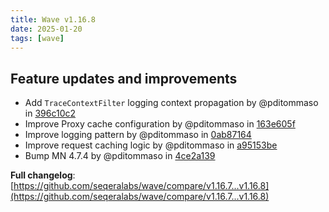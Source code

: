 ```yaml
---
title: Wave v1.16.8
date: 2025-01-20
tags: [wave]
---
```


## Feature updates and improvements

* Add `TraceContextFilter` logging context propagation by @pditommaso in [396c10c2](https://github.com/seqeralabs/wave/commit/396c10c2511222447785f6b8cd41d54ef34d022e)
* Improve Proxy cache configuration by @pditommaso in [163e605f](https://github.com/seqeralabs/wave/commit/163e605f1927cec970ec7efcdf61058740f12661)
* Improve logging pattern by @pditommaso in [0ab87164](https://github.com/seqeralabs/wave/commit/0ab871648e6a4cb426e6e81ceb66e99c084a155d)
* Improve request caching logic by @pditommaso in [a95153be](https://github.com/seqeralabs/wave/commit/a95153bedfa79145f85c240d6b7b7a5903bba1da)
* Bump MN 4.7.4 by @pditommaso in [4ce2a139](https://github.com/seqeralabs/wave/commit/4ce2a1396f23135a819e2cd7426ed2d4f8a05e44)

**Full changelog**: [https://github.com/seqeralabs/wave/compare/v1.16.7...v1.16.8](https://github.com/seqeralabs/wave/compare/v1.16.7...v1.16.8)
